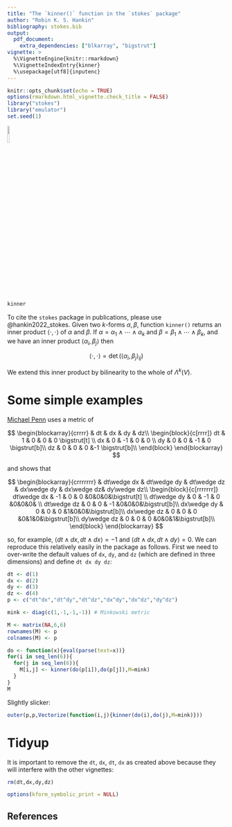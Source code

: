 ```yaml
---
title: "The `kinner()` function in the `stokes` package"
author: "Robin K. S. Hankin"
bibliography: stokes.bib
output:
  pdf_document:
    extra_dependencies: ["blkarray", "bigstrut"]
vignette: >
  %\VignetteEngine{knitr::rmarkdown}
  %\VignetteIndexEntry{kinner}
  %\usepackage[utf8]{inputenc}
---
```


```r
knitr::opts_chunk$set(echo = TRUE)
options(rmarkdown.html_vignette.check_title = FALSE)
library("stokes")
library("emulator")
set.seed(1)
```

\hfill![](`r system.file("help/figures/stokes.png", package = "stokes")`){width=10%}


```r
kinner
```

To cite the `stokes` package in publications, please use
@hankin2022_stokes.  Given two $k$-forms $\alpha,\beta$, function
`kinner()` returns an inner product
$\left\langle\cdot,\cdot\right\rangle$ of $\alpha$ and $\beta$.  If
$\alpha=\alpha_1\wedge\cdots\wedge\alpha_k$ and
$\beta=\beta_1\wedge\cdots\wedge\beta_k$, and we have an inner product
$\left\langle\alpha_i,\beta_j\right\rangle$ then

$$\left\langle\cdot,\cdot\right\rangle=
\det\left(\left\langle\alpha_i,\beta_j\right\rangle_{ij}\right)$$

We extend this inner product by bilinearity to the whole of
$\Lambda^k(V)$.

# Some simple examples

[Michael Penn](https://www.youtube.com/watch?v=vDRfADusqYQ&list=PL22w63XsKjqzQZtDZO_9s2HEMRJnaOTX7&index=20&ab_channel=MichaelPenn) uses a metric of

$$
\begin{blockarray}{crrrr}
& dt & dx & dy & dz\\
\begin{block}{c[rrrr]}
dt &  1 &  0 &  0 & 0 \bigstrut[t] \\
dx &  0 & -1 &  0 & 0 \\
dy &  0 &  0 & -1 & 0 \bigstrut[b]\\
dz &  0 &  0 &  0 &-1 \bigstrut[b]\\
\end{block}
\end{blockarray}
$$


and shows that

$$
\begin{blockarray}{crrrrrrr}
 & dt\wedge dx & dt\wedge dy & dt\wedge dz & dx\wedge dy & dx\wedge dz& dy\wedge dz\\
 \begin{block}{c[rrrrrrr]}
dt\wedge dx & -1 &  0 &  0 &0&0&0&\bigstrut[t] \\
dt\wedge dy &  0 & -1 &  0 &0&0&0& \\
dt\wedge dz &  0 &  0 & -1 &0&0&0&\bigstrut[b]\\
dx\wedge dy &  0 &  0 &  0 &1&0&0&\bigstrut[b]\\
dx\wedge dz &  0 &  0 &  0 &0&1&0&\bigstrut[b]\\
dy\wedge dz &  0 &  0 &  0 &0&0&1&\bigstrut[b]\\
\end{block}
\end{blockarray}
$$

so, for example, $\left\langle dt\wedge dx,dt\wedge
dx\right\rangle=-1$ and $\left\langle dt\wedge dx,dt\wedge
dy\right\rangle=0$.  We can reproduce this relatively easily in the
package as follows.  First we need to over-write the default values of
`dx`, `dy`, and `dz` (which are defined in three dimensions) and
define `dt dx dy dz`:

```r
dt <- d(1)
dx <- d(2)
dy <- d(3)
dz <- d(4)
p <- c("dt^dx","dt^dy","dt^dz","dx^dy","dx^dz","dy^dz")

mink <- diag(c(1,-1,-1,-1)) # Minkowski metric

M <- matrix(NA,6,6)
rownames(M) <- p
colnames(M) <- p

do <- function(x){eval(parse(text=x))}
for(i in seq_len(6)){
  for(j in seq_len(6)){
    M[i,j] <- kinner(do(p[i]),do(p[j]),M=mink)
  }
}	
M
```

Slightly slicker:

```r
outer(p,p,Vectorize(function(i,j){kinner(do(i),do(j),M=mink)}))
```

# Tidyup

It is important to remove the `dt`, `dx`, `dt`, `dx` as created above
because they will interfere with the other vignettes:

```r
rm(dt,dx,dy,dz)
```


```r
options(kform_symbolic_print = NULL)
```

## References {-}